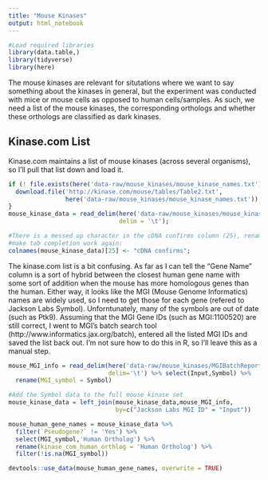 ```yaml
---
title: "Mouse Kinases"
output: html_notebook
---
```


```r
#Load required libraries
library(data.table,)
library(tidyverse)
library(here)
```

The mouse kinases are relevant for situtations where we want to say something about the kinases in general, but the experiment was conducted with mice or mouse cells as opposed to human cells/samples. As such, we need a list of the mouse kinases, the corresponding orthologs and whether these orthologs are classified as dark kinases.

## Kinase.com List

Kinase.com maintains a list of mouse kinases (across several organisms), so I'll pull that list down and load it.

```r
if (! file.exists(here('data-raw/mouse_kinases/mouse_kinase_names.txt'))) {
  download.file('http://kinase.com/mouse/tables/Table2.txt',
                here('data-raw/mouse_kinases/mouse_kinase_names.txt'))
}
mouse_kinase_data = read_delim(here('data-raw/mouse_kinases/mouse_kinase_names.txt'),
                               delim = '\t');

#There is a messed up character in the cDNA confirms column (25), rename it to
#make tab completion work again:
colnames(mouse_kinase_data)[25] <- "cDNA confirms";
```

The kinase.com list is a bit confusing. As far as I can tell the "Gene Name" column is a sort of hybrid between the closest human gene name with some sort of addition when the mouse has more homologous genes than the human. Either way, it looks like the MGI (Mouse Genome Informatics) names are widely used, so I need to get those for each gene (refered to Jackson Labs Symbol). Unforntunately, many of the symbols are out of date (such as Ptk9). Assuming that the MGI Gene IDs (such as MGI:1100520) are still correct, I went to MGI's batch search tool (http://www.informatics.jax.org/batch), entered all the listed MGI IDs and saved the list back out. I'm not sure how to do this in R, so I'll leave this as a manual step.

```r
mouse_MGI_info = read_delim(here('data-raw/mouse_kinases/MGIBatchReport_20180406_101248.txt'),
                            delim='\t') %>% select(Input,Symbol) %>%
  rename(MGI_symbol = Symbol)

#Add the Symbol data to the full mouse kinase set
mouse_kinase_data = left_join(mouse_kinase_data,mouse_MGI_info,
                              by=c("Jackson Labs MGI ID" = "Input"))

mouse_human_gene_names = mouse_kinase_data %>%
  filter(`Pseudogene?` != 'Yes') %>%
  select(MGI_symbol,'Human Ortholog') %>%
  rename(kinase_com_human_orthlog = 'Human Ortholog') %>%
  filter(!is.na(MGI_symbol))

devtools::use_data(mouse_human_gene_names, overwrite = TRUE)
```
